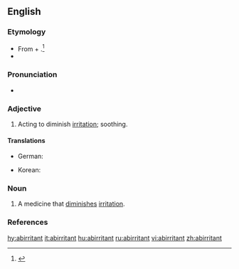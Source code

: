 ==English==

===Etymology===
* From {{etyl|la|en}} {{term|ab||from|lang=la}} + {{m|la|irrītō||to irritate}}.<ref name=Taber>{{reference-book | last =| first = | authorlink =  | coauthors =  | editor =Thomas, Clayton L.  | others =  | title =Taber's Encyclopedic Medical Dictionary | origdate =  | origyear = 1940| origmonth =  | url =  | format =  | accessdate =  | accessyear =  | accessmonth =  | edition = 5th | date =  | year =1993| month =  | publisher =F. A. Davis Company  | location =Philadelphia, PA | language =  | id =  | doi = | isbn =0-8036-8313-8 | lccn = | ol = | pages =6| chapter =  | chapterurl =  | quote =}}</ref>
* {{prefix|ab|irritant|lang=en}}

===Pronunciation===
* {{a|US}} {{IPA|/æbˈɪɹ.ɪ.tn̩t/|lang=en}}

===Adjective===
{{en-adj}}

# {{context|medicine|lang=en}} Acting to diminish [[irritation]]; soothing.

====Translations====
{{trans-top|acting to diminish irritation}}
* German: {{t|de|reizmindernd}}
{{trans-mid}}
* Korean: {{t|ko|항자극성|tr=hangjageukseong|sc=Hang}}
{{trans-bottom}}

===Noun===
{{en-noun}}

# {{context|medicine|lang=en}} A medicine that [[diminish]]es [[irritation]].

===References===
<references/>

[[hy:abirritant]]
[[it:abirritant]]
[[hu:abirritant]]
[[ru:abirritant]]
[[vi:abirritant]]
[[zh:abirritant]]